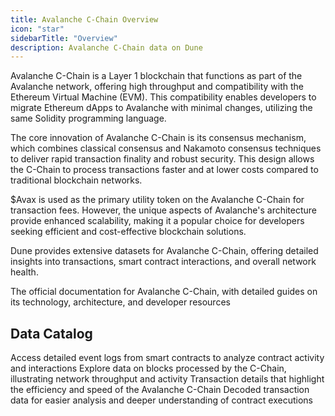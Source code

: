 ```yaml
---
title: Avalanche C-Chain Overview
icon: "star"
sidebarTitle: "Overview"
description: Avalanche C-Chain data on Dune
---
```


Avalanche C-Chain is a Layer 1 blockchain that functions as part of the Avalanche network, offering high throughput and compatibility with the Ethereum Virtual Machine (EVM). This compatibility enables developers to migrate Ethereum dApps to Avalanche with minimal changes, utilizing the same Solidity programming language.

The core innovation of Avalanche C-Chain is its consensus mechanism, which combines classical consensus and Nakamoto consensus techniques to deliver rapid transaction finality and robust security. This design allows the C-Chain to process transactions faster and at lower costs compared to traditional blockchain networks.

$Avax is used as the primary utility token on the Avalanche C-Chain for transaction fees. However, the unique aspects of Avalanche's architecture provide enhanced scalability, making it a popular choice for developers seeking efficient and cost-effective blockchain solutions.

Dune provides extensive datasets for Avalanche C-Chain, offering detailed insights into transactions, smart contract interactions, and overall network health.

<CardGroup cols={1}>
  <Card title="Avalanche C-Chain docs" icon="link" href= "https://docs.avax.network">
    The official documentation for Avalanche C-Chain, with detailed guides on its technology, architecture, and developer resources
  </Card>
</CardGroup>

## Data Catalog

<CardGroup cols={2}>
  <Card title="Logs" icon="bolt" href="./raw/logs">
    Access detailed event logs from smart contracts to analyze contract activity and interactions
  </Card>
  <Card title="Blocks" icon="cubes" href="./raw/blocks">
    Explore data on blocks processed by the C-Chain, illustrating network throughput and activity
  </Card>
  <Card title="Transactions" icon="message-arrow-up" href="./raw/transactions">
    Transaction details that highlight the efficiency and speed of the Avalanche C-Chain
  </Card>
  <Card title="decoded" icon="file" href="./decoded/overview">
    Decoded transaction data for easier analysis and deeper understanding of contract executions
  </Card>
</CardGroup>
